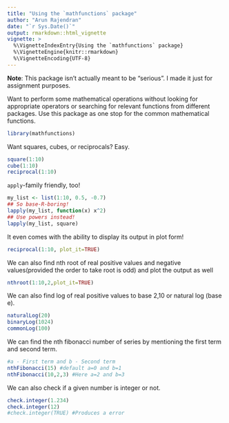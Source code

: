 ```yaml
---
title: "Using the `mathfunctions` package"
author: "Arun Rajendran"
date: "`r Sys.Date()`"
output: rmarkdown::html_vignette
vignette: >
  %\VignetteIndexEntry{Using the `mathfunctions` package}
  %\VignetteEngine{knitr::rmarkdown}
  %\VignetteEncoding{UTF-8}
---
```


__Note__: This package isn't actually meant to be "serious". I made it just for assignment purposes.

Want to perform some mathematical operations without looking for appropriate operators or searching for relevant functions from different packages. Use this package as one stop for the common mathematical functions. 

```r
library(mathfunctions)
```

Want squares, cubes, or reciprocals? Easy.

```r
square(1:10)
cube(1:10)
reciprocal(1:10)
```

`apply`-family friendly, too!

```r
my_list <- list(1:10, 0.5, -0.7)
## So base-R-boring!
lapply(my_list, function(x) x^2)
## Use powers instead!
lapply(my_list, square)
```

It even comes with the ability to display its output in plot form!

```r
reciprocal(1:10, plot_it=TRUE)
```

We can also find nth root of real positive values and negative values(provided the order to take root is odd) and plot the output as well
```r
nthroot(1:10,2,plot_it=TRUE)
```

We can also find log of real positive values to base 2,10 or natural log (base e).
```r
naturalLog(20)
binaryLog(1024)
commonLog(100)
```

We can find the nth fibonacci number of series by mentioning the first term and second term.
```r
#a - First term and b - Second term
nthFibonacci(15) #default a=0 and b=1
nthFibonacci(10,2,3) #Here a=2 and b=3
```

We can also check if a given number is integer or not. 
```r
check.integer(1.234)
check.integer(12)
#check.integer(TRUE) #Produces a error
```


